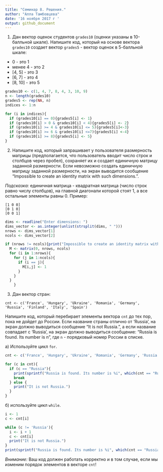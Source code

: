 ```yaml
---
title: "Семинар 8. Решения."
author: "Алла Тамбовцева"
date: '16 ноября 2017 г '
output: github_document
---
```


1. Дан вектор оценок студентов `grades10` (оценки указаны в 10-балльной шкале). Напишите код, который на основе вектора `grades10` создает вектор `grades5` - вектор оценок в 5-балльной шкале:

* 0 - это 1
* менее 4 - это 2
* [4, 5] - это 3
* [6, 7] - это 4
* [8, 10] - это 5

```r
grades10 <- c(1, 4, 7, 8, 4, 3, 10, 9)
n <- length(grades10)
grades5 <- rep(NA, n)
indices <- 1:n

for (i in indices){
  if (grades10[i] == 0){grades5[i] <- 1}
  if (grades10[i] > 0 & grades10[i] < 4){grades5[i] <- 2}
  if (grades10[i] >= 4 & grades10[i] <= 5){grades5[i]<-3}
  if (grades10[i] >= 6 & grades10[i] <=7){grades5[i] <-4}
  if (grades10[i] >= 8){grades5[i] <- 5}
}
```


2. Напишите код, который запрашивает у пользователя размерность матрицы (предполагается, что пользователь вводит число строк и столбцов через пробел), сохраняет их и создает единичную матрицу заданной размерности. Если невозможно создать единичную матрицу заданной размерности, на экран выводится сообщение "Impossible to create an identity matrix with such dimensions.". 

*Подсказка:* единичная матрица - квадратная матрица (число строк равно числу столбцов), на главной диагонали которой стоят 1, а все остальные элементы равны 0. Пример: 

```
[1 0 0]
[0 1 0]
[0 0 1]
```

```r
dims <- readline("Enter dimensions: ")
dims_vector <- as.integer(unlist(strsplit(dims, " ")))
nrows <- dims_vector[1]
ncols <- dims_vector[2]

if (nrows != ncols){print("Impossible to create an identity matrix with such dimensions.")} else{
  M <- matrix(0, nrows, ncols)
  for (i in 1:nrows){
    for (j in 1:ncols){
      if (i == j){
        M[i,j] <- 1
      }
    }
  }
    }
```

3. Дан вектор стран: 

```
cnt <- c('France', 'Hungary', 'Ukraine', 'Romania', 'Germany', 'Russia', 'Finland', 'Italy', 'Spain')
```

Напишите код, который перебирает элементы вектора `cnt` до тех пор, пока не дойдет до России. Если название страны отлично от 'Russia', на экран должно выводиться сообщение "It is not Russia.", а если название совпадает с 'Russia', на экран должно выводиться сообщение: "Russia is found. Its number is n", где `n` - порядковый номер России в списке.

а) Используйте цикл `for`.

```r
cnt <- c('France', 'Hungary', 'Ukraine', 'Romania', 'Germany', 'Russia', 'Finland', 'Italy', 'Spain')

for (c in cnt){
  if (c == "Russia"){
    print(sprintf("Russia is found. Its number is %i", which(cnt == "Russia")))
    break
  } else {
    print("It is not Russia.")
  }
}
```

б) используйте цикл `while`. 

```r
i <- 1
c <- cnt[i]

while (c != 'Russia'){
  i <- i + 1
  c <- cnt[i]
  print("It is not Russia.")
}
print(sprintf("Russia is found. Its number is %i", which(cnt == "Russia")))
```

*Внимание:* Ваш код должен работать корректно и в том случае, если мы изменим порядок элементов в векторе `cnt`!


